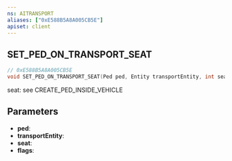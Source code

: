 ```yaml
---
ns: AITRANSPORT
aliases: ["0xE588B5A8A005CB5E"]
apiset: client
---
```

## SET_PED_ON_TRANSPORT_SEAT

```c
// 0xE588B5A8A005CB5E
void SET_PED_ON_TRANSPORT_SEAT(Ped ped, Entity transportEntity, int seat, int flags);
```

seat: see CREATE_PED_INSIDE_VEHICLE

## Parameters
* **ped**:
* **transportEntity**:
* **seat**:
* **flags**: